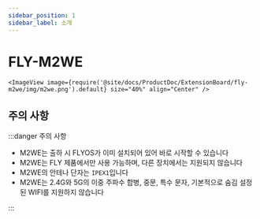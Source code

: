 ```yaml
---
sidebar_position: 1
sidebar_label: 소개
---
```




# FLY-M2WE

    <ImageView image={require('@site/docs/ProductDoc/ExtensionBoard/fly-m2we/img/m2we.png').default} size="40%" align="Center" />

## 주의 사항

:::danger 주의 사항

* M2WE는 출하 시 FLYOS가 이미 설치되어 있어 바로 시작할 수 있습니다
* M2WE는 FLY 제품에서만 사용 가능하며, 다른 장치에서는 지원되지 않습니다
* M2WE의 안테나 단자는 `IPEX1`입니다
* M2WE는 2.4G와 5G의 이중 주파수 합병, 중문, 특수 문자, 기본적으로 숨김 설정된 WIFI를 지원하지 않습니다

:::
